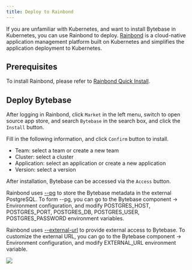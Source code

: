 ```yaml
---
title: Deploy to Rainbond
---
```


If you are unfamiliar with Kubernetes, and want to install Bytebase in Kubernetes, you can use Rainbond to deploy. [Rainbond](http://www.rainbond.com) is a cloud-native application management platform built on Kubernetes and simplifies the application deployment to Kubernetes.

## Prerequisites

To install Rainbond, please refer to [Rainbond Quick Install](https://rainbond.com/docs/quick-start/quick-install).

## Deploy Bytebase

After logging in Rainbond, click `Market` in the left menu, switch to open source app store, and search `Bytebase` in the search box, and click the `Install` button.

Fill in the following information, and click `Confirm` button to install.

- Team: select a team or create a new team
- Cluster: select a cluster
- Application: select an application or create a new application
- Version: select a version

After installation, Bytebase can be accessed via the `Access` button.

<Info>

Rainbond uses [--pg](/get-started/install/external-postgres) to store the Bytebase metadata in the external PostgreSQL. To form --pg, you can go to the Bytebase component -> Environment configuration, and modify POSTGRES_HOST, POSTGRES_PORT, POSTGRES_DB, POSTGRES_USER, POSTGRES_PASSWORD environment variables.

Rainbond uses [--external-url](/get-started/install/external-url) to provide external access to Bytebase. To customize the external URL, you can go to the Bytebase component -> Environment configuration, and modify EXTERNAL_URL environment variable.

</Info>

![](/content/docs/get-started/install/rainbond-topology.webp)

